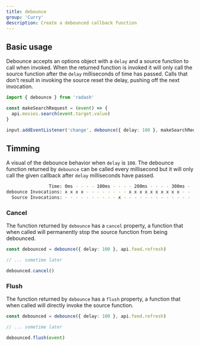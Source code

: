 ```yaml
---
title: debounce
group: 'Curry'
description: Create a debounced callback function
---
```


## Basic usage

Debounce accepts an options object with a `delay` and a source function to call
when invoked. When the returned function is invoked it will only call the source
function after the `delay` milliseconds of time has passed. Calls that don't result
in invoking the source reset the delay, pushing off the next invocation.

```ts
import { debounce } from 'radash'

const makeSearchRequest = (event) => {
  api.movies.search(event.target.value)
}

input.addEventListener('change', debounce({ delay: 100 }, makeSearchRequest))
```

## Timming

A visual of the debounce behavior when `delay` is `100`. The debounce function
returned by `debounce` can be called every millisecond but it will only call
the given callback after `delay` milliseconds have passed.

```sh
                Time: 0ms - - - - 100ms - - - - 200ms - - - - 300ms - - - - 400ms - - - - 
debounce Invocations: x x x x - - - - - - - - x x x x x x x x x x - - - - - - - - - - - -
  Source Invocations: - - - - - - - - - - x - - - - - - - - - - - - - - - - - x - - - - -
```

### Cancel

The function returned by `debounce` has a `cancel` property, a function that when called will permanently stop the source function from being debounced.

```ts
const debounced = debounce({ delay: 100 }, api.feed.refresh)

// ... sometime later

debounced.cancel()
```

### Flush

The function returned by `debounce` has a `flush` property, a function that when called will directly invoke the source function.

```ts
const debounced = debounce({ delay: 100 }, api.feed.refresh)

// ... sometime later

debounced.flush(event)
```

